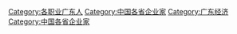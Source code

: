 [[Category:各职业广东人|Category:各职业广东人]]
[[Category:中国各省企业家|Category:中国各省企业家]]
[[Category:广东经济|Category:广东经济]]
[[Category:中国各省企业家|Category:中国各省企业家]]